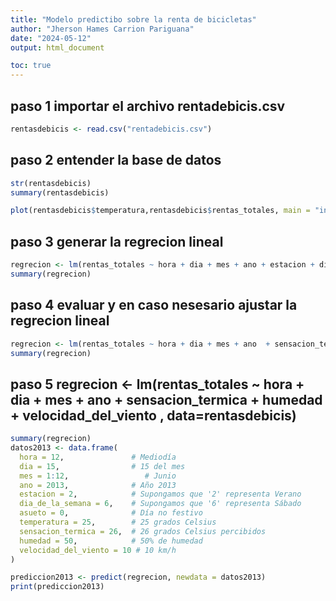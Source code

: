 ```yaml
---
title: "Modelo predictibo sobre la renta de bicicletas"
author: "Jherson Hames Carrion Pariguana"
date: "2024-05-12"
output: html_document

toc: true
---
```


## paso 1 importar el archivo rentadebicis.csv


```r
rentasdebicis <- read.csv("rentadebicis.csv")
```
## paso 2 entender la base de datos



```r
str(rentasdebicis)
summary(rentasdebicis)

plot(rentasdebicis$temperatura,rentasdebicis$rentas_totales, main = "infuencia de la temperatura sobre la renta", xlab = "Temperatura",ylab = "Renta" )
```

## paso 3 generar la regrecion lineal



```r
regrecion <- lm(rentas_totales ~ hora + dia + mes + ano + estacion + dia_de_la_semana + asueto + temperatura + sensacion_termica + humedad + velocidad_del_viento , data=rentasdebicis)
summary(regrecion)
```
## paso 4 evaluar y en caso nesesario ajustar la regrecion lineal



```r
regrecion <- lm(rentas_totales ~ hora + dia + mes + ano  + sensacion_termica + humedad + velocidad_del_viento , data=rentasdebicis)
summary(regrecion)
```
## paso 5 regrecion <- lm(rentas_totales ~ hora + dia + mes + ano  + sensacion_termica + humedad + velocidad_del_viento , data=rentasdebicis)



```r
summary(regrecion)
datos2013 <- data.frame(
  hora = 12,               # Mediodía
  dia = 15,                # 15 del mes
  mes = 1:12,                 # Junio
  ano = 2013,              # Año 2013
  estacion = 2,            # Supongamos que '2' representa Verano
  dia_de_la_semana = 6,    # Supongamos que '6' representa Sábado
  asueto = 0,              # Día no festivo
  temperatura = 25,        # 25 grados Celsius
  sensacion_termica = 26,  # 26 grados Celsius percibidos
  humedad = 50,            # 50% de humedad
  velocidad_del_viento = 10 # 10 km/h
)

prediccion2013 <- predict(regrecion, newdata = datos2013)
print(prediccion2013)
```

